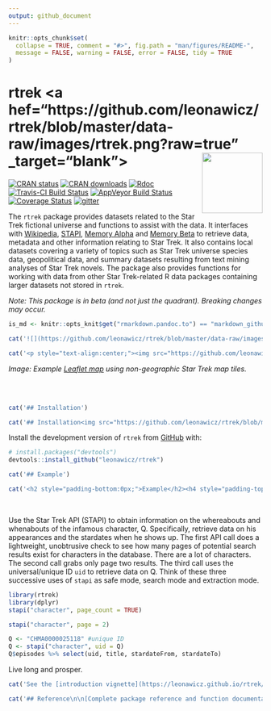 ```yaml
---
output: github_document
---
```


<!-- README.md is generated from README.Rmd. Please edit that file -->

```r
knitr::opts_chunk$set(
  collapse = TRUE, comment = "#>", fig.path = "man/figures/README-",
  message = FALSE, warning = FALSE, error = FALSE, tidy = TRUE
)
```

# rtrek <a hef="https://github.com/leonawicz/rtrek/blob/master/data-raw/images/rtrek.png?raw=true" _target="blank"><img src="https://github.com/leonawicz/rtrek/blob/master/data-raw/images/rtrek-small.png?raw=true" style="margin-left:10px;margin-bottom:5px;" width="120" align="right"></a>

[![CRAN status](http://www.r-pkg.org/badges/version/rtrek)](https://cran.r-project.org/package=rtrek)
[![CRAN downloads](http://cranlogs.r-pkg.org/badges/grand-total/rtrek)](https://cran.r-project.org/package=rtrek) 
[![Rdoc](http://www.rdocumentation.org/badges/version/rtrek)](http://www.rdocumentation.org/packages/rtrek)
[![Travis-CI Build Status](https://travis-ci.org/leonawicz/rtrek.svg?branch=master)](https://travis-ci.org/leonawicz/rtrek)
[![AppVeyor Build Status](https://ci.appveyor.com/api/projects/status/github/leonawicz/rtrek?branch=master&svg=true)](https://ci.appveyor.com/project/leonawicz/rtrek)
[![Coverage Status](https://img.shields.io/codecov/c/github/leonawicz/rtrek/master.svg)](https://codecov.io/github/leonawicz/rtrek?branch=master)
[![gitter](https://img.shields.io/badge/GITTER-join%20chat-green.svg)](https://gitter.im/leonawicz/rtrek)

The `rtrek` package provides datasets related to the Star Trek fictional universe and functions to assist with the data. It interfaces with [Wikipedia](https://www.wikipedia.org/), [STAPI](http://stapi.co/), [Memory Alpha](http://memory-alpha.wikia.com/wiki/Portal:Main) and [Memory Beta](http://memory-beta.wikia.com/wiki/Main_Page) to retrieve data, metadata and other information relating to Star Trek. It also contains local datasets covering a variety of topics such as Star Trek universe species data, geopolitical data, and summary datasets resulting from text mining analyses of Star Trek novels. The package also provides functions for working with data from other Star Trek-related R data packages containing larger datasets not stored in `rtrek`.

*Note: This package is in beta (and not just the quadrant). Breaking changes may occur.*

```r
is_md <- knitr::opts_knit$get("rmarkdown.pandoc.to") == "markdown_github-ascii_identifiers"
```

```r
cat('![](https://github.com/leonawicz/rtrek/blob/master/data-raw/images/rtrek_app1.png?raw=true)')
```

```r
cat('<p style="text-align:center;"><img src="https://github.com/leonawicz/rtrek/blob/master/data-raw/images/rtrek_app1.png?raw=true" width="100%"></p>')
```

*Image: Example [Leaflet map](https://leonawicz.github.io/rtrek/articles/sc.html) using non-geographic Star Trek map tiles.*

<br/>
<br/>

```r
cat('## Installation')
```

```r
cat('## Installation<img src="https://github.com/leonawicz/rtrek/blob/master/data-raw/images/dixon_hill.jpg?raw=true" width=320 style="float: right; padding-left: 10px; padding-bottom:5px;">')
```

Install the development version of `rtrek` from [GitHub](https://github.com/) with:

``` r
# install.packages("devtools")
devtools::install_github("leonawicz/rtrek")
```

```r
cat('## Example')
```

```r
cat('<h2 style="padding-bottom:0px;">Example</h2><h4 style="padding-top:50px;padding-bottom:0px;">Time to be good detectives. Good thing Data has R installed.</h4>')
```

<br/>

Use the Star Trek API (STAPI) to obtain information on the whereabouts and whenabouts of the infamous character, Q. Specifically, retrieve data on his appearances and the stardates when he shows up. The first API call does a lightweight, unobtrusive check to see how many pages of potential search results exist for characters in the database. There are a lot of characters. The second call grabs only page two results. The third call uses the universal/unique ID `uid` to retrieve data on Q. Think of these three successive uses of `stapi` as safe mode, search mode and extraction mode.

```r
library(rtrek)
library(dplyr)
stapi("character", page_count = TRUE)

stapi("character", page = 2)

Q <- "CHMA0000025118" #unique ID
Q <- stapi("character", uid = Q)
Q$episodes %>% select(uid, title, stardateFrom, stardateTo)
```

Live long and prosper.

```r
cat('See the [introduction vignette](https://leonawicz.github.io/rtrek/articles/rtrek.html) for more details and examples.')
```

```r
cat('## Reference\n\n[Complete package reference and function documentation](https://leonawicz.github.io/rtrek/)')
```
